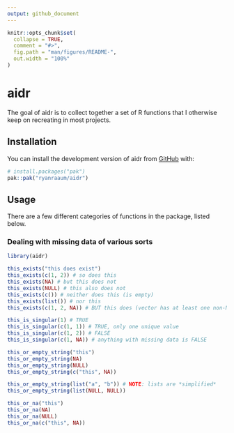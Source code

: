 ```yaml
---
output: github_document
---
```


<!-- README.md is generated from README.Rmd. Please edit that file -->

```r
knitr::opts_chunk$set(
  collapse = TRUE,
  comment = "#>",
  fig.path = "man/figures/README-",
  out.width = "100%"
)
```

# aidr

<!-- badges: start -->
<!-- badges: end -->

The goal of aidr is to collect together a set of R functions that I otherwise
keep on recreating in most projects.

## Installation

You can install the development version of aidr from [GitHub](https://github.com/) with:

``` r
# install.packages("pak")
pak::pak("ryanraaum/aidr")
```

## Usage

There are a few different categories of functions in the package, listed below.

### Dealing with missing data of various sorts

```r
library(aidr)

this_exists("this does exist")
this_exists(c(1, 2)) # so does this
this_exists(NA) # but this does not
this_exists(NULL) # this also does not
this_exists(c()) # neither does this (is empty)
this_exists(list()) # nor this
this_exists(c(1, 2, NA)) # BUT this does (vector has at least one non-NA)

this_is_singular(1) # TRUE
this_is_singular(c(1, 1)) # TRUE, only one unique value
this_is_singular(c(1, 2)) # FALSE
this_is_singular(c(1, NA)) # anything with missing data is FALSE

this_or_empty_string("this")
this_or_empty_string(NA)
this_or_empty_string(NULL)
this_or_empty_string(c("this", NA))

this_or_empty_string(list("a", "b")) # NOTE: lists are *simplified*
this_or_empty_string(list(NULL, NULL))

this_or_na("this")
this_or_na(NA)
this_or_na(NULL)
this_or_na(c("this", NA))
```

